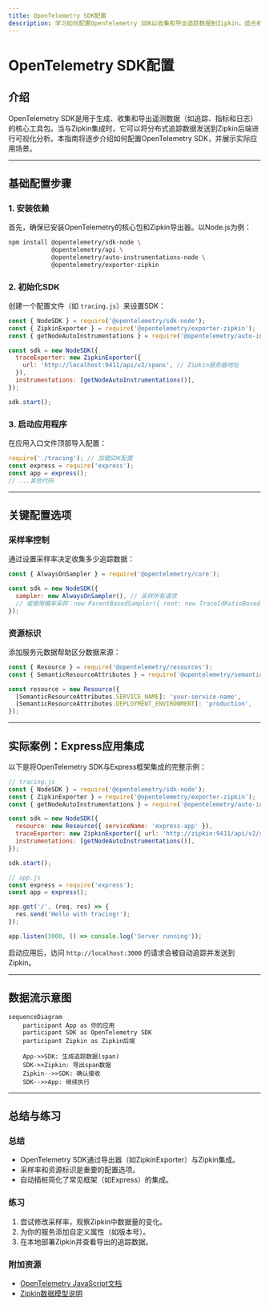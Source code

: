 ```yaml
---
title: OpenTelemetry SDK配置
description: 学习如何配置OpenTelemetry SDK以收集和导出追踪数据到Zipkin，适合初学者的完整指南。
---
```


# OpenTelemetry SDK配置

## 介绍

OpenTelemetry SDK是用于生成、收集和导出遥测数据（如追踪、指标和日志）的核心工具包。当与Zipkin集成时，它可以将分布式追踪数据发送到Zipkin后端进行可视化分析。本指南将逐步介绍如何配置OpenTelemetry SDK，并展示实际应用场景。

---

## 基础配置步骤

### 1. 安装依赖
首先，确保已安装OpenTelemetry的核心包和Zipkin导出器。以Node.js为例：

```bash
npm install @opentelemetry/sdk-node \
            @opentelemetry/api \
            @opentelemetry/auto-instrumentations-node \
            @opentelemetry/exporter-zipkin
```

### 2. 初始化SDK
创建一个配置文件（如 `tracing.js`）来设置SDK：

```javascript
const { NodeSDK } = require('@opentelemetry/sdk-node');
const { ZipkinExporter } = require('@opentelemetry/exporter-zipkin');
const { getNodeAutoInstrumentations } = require('@opentelemetry/auto-instrumentations-node');

const sdk = new NodeSDK({
  traceExporter: new ZipkinExporter({
    url: 'http://localhost:9411/api/v2/spans', // Zipkin服务器地址
  }),
  instrumentations: [getNodeAutoInstrumentations()],
});

sdk.start();
```

### 3. 启动应用程序
在应用入口文件顶部导入配置：

```javascript
require('./tracing'); // 加载SDK配置
const express = require('express');
const app = express();
// ...其他代码
```

---

## 关键配置选项

### 采样率控制
通过设置采样率决定收集多少追踪数据：

```javascript
const { AlwaysOnSampler } = require('@opentelemetry/core');

const sdk = new NodeSDK({
  sampler: new AlwaysOnSampler(), // 采样所有请求
  // 或使用概率采样：new ParentBasedSampler({ root: new TraceIdRatioBasedSampler(0.5) })
});
```

### 资源标识
添加服务元数据帮助区分数据来源：

```javascript
const { Resource } = require('@opentelemetry/resources');
const { SemanticResourceAttributes } = require('@opentelemetry/semantic-conventions');

const resource = new Resource({
  [SemanticResourceAttributes.SERVICE_NAME]: 'your-service-name',
  [SemanticResourceAttributes.DEPLOYMENT_ENVIRONMENT]: 'production',
});
```

---

## 实际案例：Express应用集成

以下是将OpenTelemetry SDK与Express框架集成的完整示例：

```javascript
// tracing.js
const { NodeSDK } = require('@opentelemetry/sdk-node');
const { ZipkinExporter } = require('@opentelemetry/exporter-zipkin');
const { getNodeAutoInstrumentations } = require('@opentelemetry/auto-instrumentations-node');

const sdk = new NodeSDK({
  resource: new Resource({ serviceName: 'express-app' }),
  traceExporter: new ZipkinExporter({ url: 'http://zipkin:9411/api/v2/spans' }),
  instrumentations: [getNodeAutoInstrumentations()],
});

sdk.start();

// app.js
const express = require('express');
const app = express();

app.get('/', (req, res) => {
  res.send('Hello with tracing!');
});

app.listen(3000, () => console.log('Server running'));
```

启动应用后，访问 `http://localhost:3000` 的请求会被自动追踪并发送到Zipkin。

---

## 数据流示意图

```mermaid
sequenceDiagram
    participant App as 你的应用
    participant SDK as OpenTelemetry SDK
    participant Zipkin as Zipkin后端

    App->>SDK: 生成追踪数据(span)
    SDK->>Zipkin: 导出span数据
    Zipkin-->>SDK: 确认接收
    SDK-->>App: 继续执行
```

---

## 总结与练习

### 总结
- OpenTelemetry SDK通过导出器（如ZipkinExporter）与Zipkin集成。
- 采样率和资源标识是重要的配置选项。
- 自动插桩简化了常见框架（如Express）的集成。

### 练习
1. 尝试修改采样率，观察Zipkin中数据量的变化。
2. 为你的服务添加自定义属性（如版本号）。
3. 在本地部署Zipkin并查看导出的追踪数据。

### 附加资源
- [OpenTelemetry JavaScript文档](https://opentelemetry.io/docs/instrumentation/js/)
- [Zipkin数据模型说明](https://zipkin.io/pages/data_model.html)